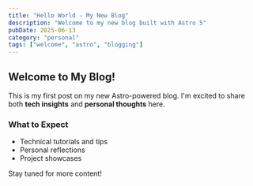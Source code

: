 ```yaml
---
title: "Hello World - My New Blog"
description: "Welcome to my new blog built with Astro 5"
pubDate: 2025-06-13
category: "personal"
tags: ["welcome", "astro", "blogging"]
---
```


## Welcome to My Blog!

This is my first post on my new Astro-powered blog. I'm excited to share both **tech insights** and **personal thoughts** here.

### What to Expect

- Technical tutorials and tips
- Personal reflections
- Project showcases

Stay tuned for more content!
